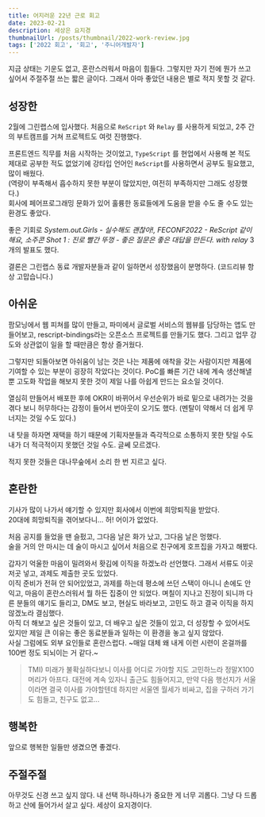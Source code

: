 ```yaml
---
title: 어지러운 22년 근로 회고
date: 2023-02-21
description: 세상은 요지경
thumbnailUrl: /posts/thumbnail/2022-work-review.jpg
tags: ['2022 회고', '회고', '주니어개발자']
---
```


지금 상태는 기운도 없고, 혼란스러워서 마음이 힘들다. 그렇지만 자기 전에 뭔가 쓰고 싶어서 주절주절 쓰는 짧은 글이다. 그래서 아마 좋았던 내용은 별로 적지 못할 것 같다.

## 성장한

2월에 그린랩스에 입사했다. 처음으로 `ReScript` 와 `Relay` 를 사용하게 되었고, 2주 간의 부트캠프를 거쳐 프로젝트도 여럿 진행했다.

프론트엔드 직무를 처음 시작하는 것이었고, `TypeScript` 를 현업에서 사용해 본 적도 제대로 공부한 적도 없었기에 강타입 언어인 `ReScript`를 사용하면서 공부도 필요했고, 많이 배웠다.  
(역량이 부족해서 흡수하지 못한 부분이 많았지만, 여전히 부족하지만 그래도 성장했다.)  
회사에 페어프로그래밍 문화가 있어 훌륭한 동료들에게 도움을 받을 수도 줄 수도 있는 환경도 좋았다.  

좋은 기회로 *System.out.Girls - 실수해도 괜찮아!, FECONF2022 - ReScript 같이 해요, 소주콘 Shot 1 : 진로 빨간 뚜껑 - 좋은 질문은 좋은 대답을 만든다. with relay* 3개의 발표도 했다.

결론은 그린랩스 동료 개발자분들과 같이 일하면서 성장했음이 분명하다. (코드리뷰 항상 고맙습니다.)

## 아쉬운

팜모닝에서 웹 피쳐를 많이 만들고, 파미에서 글로벌 서비스의 웹뷰를 담당하는 앱도 만들어보고, rescript-bindings라는 오픈소스 프로젝트를 만들기도 했다.
그리고 업무 강도와 상관없이 일을 할 때만큼은 항상 즐거웠다.

그렇지만 되돌아보면 아쉬움이 남는 것은 나는 제품에 애착을 갖는 사람이지만 제품에 기여할 수 있는 부분이 굉장히 작았다는 것이다.
PoC를 빠른 기간 내에 계속 생산해낼 뿐 고도화 작업을 해보지 못한 것이 제일 나를 아쉽게 만드는 요소일 것이다.

열심히 만들어서 배포한 후에 OKR이 바뀌어서 우선순위가 바로 밑으로 내려가는 것을 겪다 보니 허무하다는 감정이 들어서 번아웃이 오기도 했다.
(멘탈이 약해서 더 쉽게 무너지는 것일 수도 있다.)

내 탓을 하자면 재택을 하기 때문에 기획자분들과 즉각적으로 소통하지 못한 탓일 수도 내가 더 적극적이지 못했던 것일 수도. 글쎄 모르겠다.

적지 못한 것들은 대나무숲에서 소리 한 번 지르고 싶다.

## 혼란한

기사가 많이 나가서 얘기할 수 있지만 회사에서 이번에 희망퇴직을 받았다.  
20대에 희망퇴직을 겪어보다니... 허! 어이가 없었다.

처음 공지를 들었을 땐 슬펐고, 그다음 날은 화가 났고, 그다음 날은 멍했다.  
술을 거의 안 마시는 데 술이 마시고 싶어서 처음으로 친구에게 호프집을 가자고 해봤다.  

갑자기 억울한 마음이 밀려와서 홧김에 이직을 하겠노라 선언했다. 그래서 서류도 이곳저곳 넣고, 과제도 제출한 곳도 있었다.  
이직 준비가 전혀 안 되어있었고, 과제를 하는데 평소에 쓰던 스택이 아니니 손에도 안 익고, 마음이 혼란스러워서 뭘 하든 집중이 안 되었다.
며칠이 지나고 진정이 되니까 다른 분들의 얘기도 들리고, DM도 보고, 현실도 바라보고, 고민도 하고 결국 이직을 하지 않겠노라 결심했다.  
아직 더 해보고 싶은 것들이 있고, 더 배우고 싶은 것들이 있고, 더 성장할 수 있어서도 있지만 제일 큰 이유는 좋은 동료분들과 일하는 이 환경을 놓고 싶지 않았다.  
사실 그럼에도 외부 요인들로 혼란스럽다. ~매일 대체 왜 내게 이런 시련이 온걸까를 100번 정도 되뇌이는 거 같다.~

> TMI)
> 미래가 불확실하다보니 이사를 어디로 가야할 지도 고민하느라 정말X100 머리가 아프다.
> 대전에 계속 있자니 출근도 힘들어지고, 만약 다음 행선지가 서울이라면 결국 이사를 가야할텐데
> 하지만 서울엔 월세가 비싸고, 집을 구하러 가기도 힘들고, 친구도 없고...

## 행복한

앞으로 행복한 일들만 생겼으면 좋겠다.

## 주절주절

아무것도 신경 쓰고 싶지 않다. 내 선택 하나하나가 중요한 게 너무 괴롭다. 그냥 다 드롭하고 산에 들어가서 살고 싶다. 세상이 요지경이다.